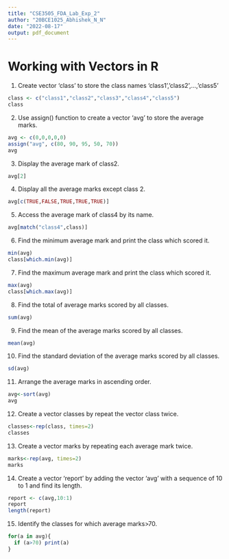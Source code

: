 ```yaml
---
title: "CSE3505_FDA_Lab_Exp_2"
author: "20BCE1025_Abhishek_N_N"
date: "2022-08-17"
output: pdf_document
---
```

# Working with Vectors in R

1. Create vector ‘class’ to store the class names ‘class1’,’class2’,…,’class5’ 
```r
class <- c("class1","class2","class3","class4","class5")
class
```

2. Use assign() function to create a vector ‘avg’ to store the average marks. 
```r
avg <- c(0,0,0,0,0)
assign("avg", c(80, 90, 95, 50, 70))
avg
```

3. Display the average mark of class2.
```r
avg[2]
```

4. Display all the average marks except class 2.
```r
avg[c(TRUE,FALSE,TRUE,TRUE,TRUE)]
```

5. Access the average mark of class4 by its name.
```r
avg[match("class4",class)]
```

6. Find the minimum average mark and print the class which scored it.
```r
min(avg)
class[which.min(avg)]
```

7. Find the maximum average mark and print the class which scored it.
```r
max(avg)
class[which.max(avg)]
```

8. Find the total of average marks scored by all classes.
```r
sum(avg)
```

9. Find the mean of the average marks scored by all classes.
```r
mean(avg)
```


10. Find the standard deviation of the average marks scored by all classes.
```r
sd(avg)
```

11. Arrange the average marks in ascending order.
```r
avg<-sort(avg)
avg
```

12. Create a vector classes by repeat the vector class twice.
```r
classes<-rep(class, times=2)
classes
```

13. Create a vector marks by repeating each average mark twice.
```r
marks<-rep(avg, times=2)
marks
```

14. Create a vector ‘report’ by adding the vector ‘avg’ with a sequence of 10 to 1 and find its length.
```r
report <- c(avg,10:1)
report
length(report)
```

15. Identify the classes for which average marks>70.
```r
for(a in avg){
  if (a>70) print(a)
}
```























